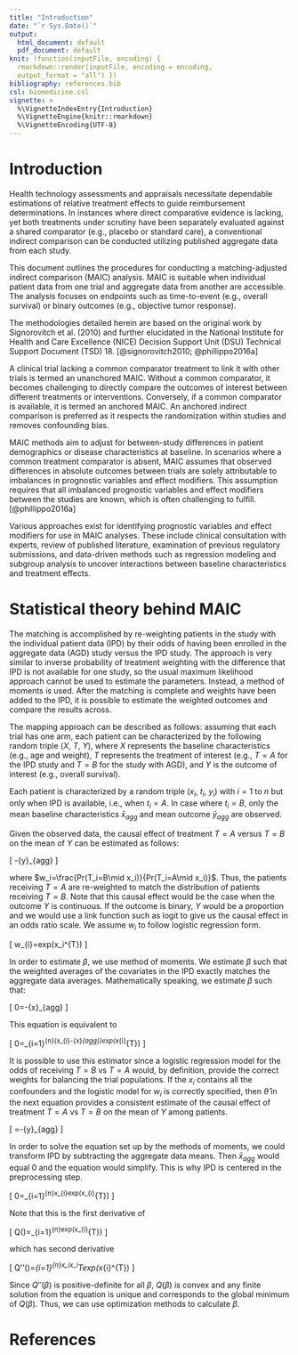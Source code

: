 ```yaml
---
title: "Introduction"
date: "`r Sys.Date()`"
output: 
  html_document: default
  pdf_document: default
knit: (function(inputFile, encoding) {
  rmarkdown::render(inputFile, encoding = encoding,
  output_format = "all") })
bibliography: references.bib
csl: biomedicine.csl
vignette: >
  %\VignetteIndexEntry{Introduction}
  %\VignetteEngine{knitr::rmarkdown}
  %\VignetteEncoding{UTF-8}
---
```


<style type="text/css">

body{ /* Normal  */
      font-size: 14px;
  }
td {  /* Table  */
  font-size: 10px;
}
h1.title {
  font-size: 38px;
}
h1 { /* Header 1 */
  font-size: 28px;
  }
h2 { /* Header 2 */
    font-size: 22px;
}
h3 { /* Header 3 */
  font-size: 18px;
}
code.r{ /* Code block */
    font-size: 12px;
}
pre { /* Code block - determines code spacing between lines */
    font-size: 14px;
}
</style>

# Introduction

Health technology assessments and appraisals necessitate dependable estimations of relative treatment effects to guide reimbursement determinations. In instances where direct comparative evidence is lacking, yet both treatments under scrutiny have been separately evaluated against a shared comparator (e.g., placebo or standard care), a conventional indirect comparison can be conducted utilizing published aggregate data from each study.

This document outlines the procedures for conducting a matching-adjusted indirect comparison (MAIC) analysis. MAIC is suitable when individual patient data from one trial and aggregate data from another are accessible. The analysis focuses on endpoints such as time-to-event (e.g., overall survival) or binary outcomes (e.g., objective tumor response).

The methodologies detailed herein are based on the original work by Signorovitch et al. (2010) and further elucidated in the National Institute for Health and Care Excellence (NICE) Decision Support Unit (DSU) Technical Support Document (TSD) 18. [@signorovitch2010; @phillippo2016a]

A clinical trial lacking a common comparator treatment to link it with other trials is termed an unanchored MAIC. Without a common comparator, it becomes challenging to directly compare the outcomes of interest between different treatments or interventions. Conversely, if a common comparator is available, it is termed an anchored MAIC. An anchored indirect comparison is preferred as it respects the randomization within studies and removes confounding bias.

MAIC methods aim to adjust for between-study differences in patient demographics or disease characteristics at baseline. In scenarios where a common treatment comparator is absent, MAIC assumes that observed differences in absolute outcomes between trials are solely attributable to imbalances in prognostic variables and effect modifiers. This assumption requires that all imbalanced prognostic variables and effect modifiers between the studies are known, which is often challenging to fulfill. [@phillippo2016a]

Various approaches exist for identifying prognostic variables and effect modifiers for use in MAIC analyses. These include clinical consultation with experts, review of published literature, examination of previous regulatory submissions, and data-driven methods such as regression modeling and subgroup analysis to uncover interactions between baseline characteristics and treatment effects.

# Statistical theory behind MAIC

The matching is accomplished by re-weighting patients in the study with the individual patient data (IPD) by their odds of having been enrolled in the aggregate data (AGD) study versus the IPD study. The approach is very similar to inverse probability of treatment weighting with the difference that IPD is not available for one study, so the usual maximum likelihood approach cannot be used to estimate the parameters. Instead, a method of moments is used. After the matching is complete and weights have been added to the IPD, it is possible to estimate the weighted outcomes and compare the results across.

The mapping approach can be described as follows: assuming that each trial has one arm, each patient can be characterized by the following random triple ($X$, $T$, $Y$), where $X$ represents the baseline characteristics (e.g., age and weight), $T$ represents the treatment of interest (e.g., $T = A$ for the IPD study and $T = B$ for the study with AGD), and $Y$ is the outcome of interest (e.g., overall survival).

Each patient is characterized by a random triple ($x_i$, $t_i$, $y_i$) with $i=1$ to $n$ but only when IPD is available, i.e., when $t_i = A$. In case where $t_i = B$, only the mean baseline characteristics $\bar{x}_{agg}$ and mean outcome $\bar{y}_{agg}$ are observed.

Given the observed data, the causal effect of treatment $T = A$ versus $T = B$ on the mean of $Y$ can be estimated as follows:

\[
\frac{\sum_{i=1}^{n}y_{i}w_{i}}{\sum_{i=1}^{n}w_{i}}-\bar{y}_{agg}
\]

where $w_i=\frac{Pr(T_i=B\mid x_i)}{Pr(T_i=A\mid x_i)}$. Thus, the patients receiving $T=A$ are re-weighted to match the distribution of patients receiving $T=B$. Note that this causal effect would be the case when the outcome $Y$ is continuous. If the outcome is binary, $Y$ would be a proportion and we would use a link function such as logit to give us the causal effect in an odds ratio scale. We assume $w_i$ to follow logistic regression form.

\[
w_{i}=exp(x_i^{T}\beta)
\]

In order to estimate $\beta$, we use method of moments. We estimate $\beta$ such that the weighted averages of the covariates in the IPD exactly matches the aggregate data averages. Mathematically speaking, we estimate $\beta$ such that:

\[
0=\frac{\sum_{i=1}^{n}x_{i}exp(x_i^{T}\hat{\beta})}{\sum_{i=1}^{n}exp(x_i^{T}\hat{\beta})}-\bar{x}_{agg}
\]

This equation is equivalent to

\[
0=\sum_{i=1}^{n}(x_{i}-\bar{x}_{agg})exp(x_{i}^{T}\hat{\beta})
\]

It is possible to use this estimator since a logistic regression model for the odds of receiving $T = B$ vs $T = A$ would, by definition, provide the correct weights for balancing the trial populations. If the $x_i$ contains all the confounders and the logistic model for $w_i$ is correctly specified, then $\hat{\theta}$ in the next equation provides a consistent estimate of the causal effect of treatment $T = A$ vs $T = B$ on the mean of $Y$ among patients.

\[
\hat{\theta}=\frac{\sum_{i=1}^{n}y_{i}exp(x_i^{T}\hat{\beta})}{\sum_{i=1}^{n}exp(x_i^{T}\hat{\beta})}-\bar{y}_{agg}
\]

In order to solve the equation set up by the methods of moments, we could transform IPD by subtracting the aggregate data means. Then $\bar{x}_{agg}$ would equal 0 and the equation would simplify. This is why IPD is centered in the preprocessing step.

\[
0=\sum_{i=1}^{n}x_{i}exp(x_{i}^{T}\hat{\beta})
\]

Note that this is the first derivative of

\[
Q(\beta)=\sum_{i=1}^{n}exp(x_{i}^{T}\hat{\beta})
\]

which has second derivative

\[
Q''(\beta)=\sum_{i=1}^{n}x_ix_i^Texp(x_{i}^{T}\hat{\beta})
\]

Since $Q''(\beta)$ is positive-definite for all $\beta$, $Q(\beta)$ is convex and any finite solution from the equation is unique and corresponds to the global minimum of $Q(\beta)$. Thus, we can use optimization methods to calculate $\beta$.

# References
